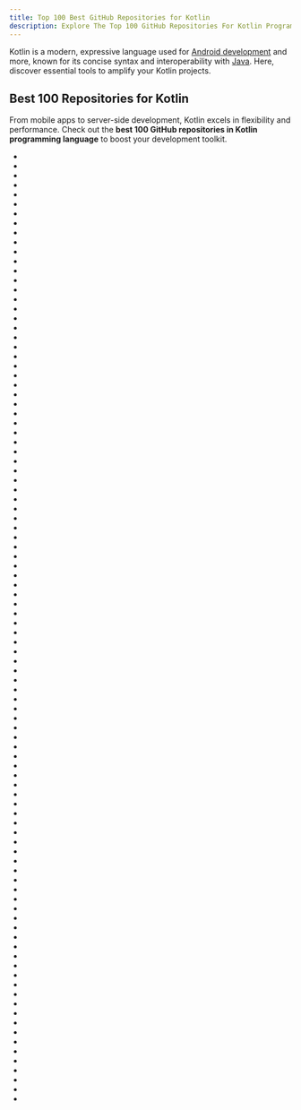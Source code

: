 ```yaml
---
title: Top 100 Best GitHub Repositories for Kotlin
description: Explore The Top 100 GitHub Repositories For Kotlin Programming Languages Listed Ranked By Most Stargazers And Forks By GitHub Community.
---
```


Kotlin is a modern, expressive language used for [Android development](/repositories/frameworks/mobile-development) and more, known for its concise syntax and interoperability with [Java](/repositories/languages/java). Here, discover essential tools to amplify your Kotlin projects.

## Best 100 Repositories for Kotlin

From mobile apps to server-side development, Kotlin excels in flexibility and performance. Check out the **best 100 GitHub repositories in Kotlin programming language** to boost your development toolkit.

- <Badge owner="JetBrains" repoName="kotlin" stars="https://img.shields.io/github/stars/JetBrains/kotlin?style=flat&logoSize=auto" forks="https://img.shields.io/github/forks/JetBrains/kotlin?style=flat&logoSize=auto"/>
- <Badge owner="square" repoName="okhttp" stars="https://img.shields.io/github/stars/square/okhttp?style=flat&logoSize=auto" forks="https://img.shields.io/github/forks/square/okhttp?style=flat&logoSize=auto"/>
- <Badge owner="android" repoName="architecture-samples" stars="https://img.shields.io/github/stars/android/architecture-samples?style=flat&logoSize=auto" forks="https://img.shields.io/github/forks/android/architecture-samples?style=flat&logoSize=auto"/>
- <Badge owner="bannedbook" repoName="fanqiang" stars="https://img.shields.io/github/stars/bannedbook/fanqiang?style=flat&logoSize=auto" forks="https://img.shields.io/github/forks/bannedbook/fanqiang?style=flat&logoSize=auto"/>
- <Badge owner="2dust" repoName="v2rayNG" stars="https://img.shields.io/github/stars/2dust/v2rayNG?style=flat&logoSize=auto" forks="https://img.shields.io/github/forks/2dust/v2rayNG?style=flat&logoSize=auto"/>
- <Badge owner="shadowsocks" repoName="shadowsocks-android" stars="https://img.shields.io/github/stars/shadowsocks/shadowsocks-android?style=flat&logoSize=auto" forks="https://img.shields.io/github/forks/shadowsocks/shadowsocks-android?style=flat&logoSize=auto"/>
- <Badge owner="alibaba" repoName="p3c" stars="https://img.shields.io/github/stars/alibaba/p3c?style=flat&logoSize=auto" forks="https://img.shields.io/github/forks/alibaba/p3c?style=flat&logoSize=auto"/>
- <Badge owner="square" repoName="leakcanary" stars="https://img.shields.io/github/stars/square/leakcanary?style=flat&logoSize=auto" forks="https://img.shields.io/github/forks/square/leakcanary?style=flat&logoSize=auto"/>
- <Badge owner="gedoor" repoName="legado" stars="https://img.shields.io/github/stars/gedoor/legado?style=flat&logoSize=auto" forks="https://img.shields.io/github/forks/gedoor/legado?style=flat&logoSize=auto"/>
- <Badge owner="signalapp" repoName="Signal-Android" stars="https://img.shields.io/github/stars/signalapp/Signal-Android?style=flat&logoSize=auto" forks="https://img.shields.io/github/forks/signalapp/Signal-Android?style=flat&logoSize=auto"/>
- <Badge owner="CymChad" repoName="BaseRecyclerViewAdapterHelper" stars="https://img.shields.io/github/stars/CymChad/BaseRecyclerViewAdapterHelper?style=flat&logoSize=auto" forks="https://img.shields.io/github/forks/CymChad/BaseRecyclerViewAdapterHelper?style=flat&logoSize=auto"/>
- <Badge owner="android" repoName="architecture-components-samples" stars="https://img.shields.io/github/stars/android/architecture-components-samples?style=flat&logoSize=auto" forks="https://img.shields.io/github/forks/android/architecture-components-samples?style=flat&logoSize=auto"/>
- <Badge owner="google" repoName="iosched" stars="https://img.shields.io/github/stars/google/iosched?style=flat&logoSize=auto" forks="https://img.shields.io/github/forks/google/iosched?style=flat&logoSize=auto"/>
- <Badge owner="gkd-kit" repoName="gkd" stars="https://img.shields.io/github/stars/gkd-kit/gkd?style=flat&logoSize=auto" forks="https://img.shields.io/github/forks/gkd-kit/gkd?style=flat&logoSize=auto"/>
- <Badge owner="android" repoName="compose-samples" stars="https://img.shields.io/github/stars/android/compose-samples?style=flat&logoSize=auto" forks="https://img.shields.io/github/forks/android/compose-samples?style=flat&logoSize=auto"/>
- <Badge owner="afollestad" repoName="material-dialogs" stars="https://img.shields.io/github/stars/afollestad/material-dialogs?style=flat&logoSize=auto" forks="https://img.shields.io/github/forks/afollestad/material-dialogs?style=flat&logoSize=auto"/>
- <Badge owner="square" repoName="picasso" stars="https://img.shields.io/github/stars/square/picasso?style=flat&logoSize=auto" forks="https://img.shields.io/github/forks/square/picasso?style=flat&logoSize=auto"/>
- <Badge owner="google" repoName="flexbox-layout" stars="https://img.shields.io/github/stars/google/flexbox-layout?style=flat&logoSize=auto" forks="https://img.shields.io/github/forks/google/flexbox-layout?style=flat&logoSize=auto"/>
- <Badge owner="pppscn" repoName="SmsForwarder" stars="https://img.shields.io/github/stars/pppscn/SmsForwarder?style=flat&logoSize=auto" forks="https://img.shields.io/github/forks/pppscn/SmsForwarder?style=flat&logoSize=auto"/>
- <Badge owner="android" repoName="sunflower" stars="https://img.shields.io/github/stars/android/sunflower?style=flat&logoSize=auto" forks="https://img.shields.io/github/forks/android/sunflower?style=flat&logoSize=auto"/>
- <Badge owner="android" repoName="nowinandroid" stars="https://img.shields.io/github/stars/android/nowinandroid?style=flat&logoSize=auto" forks="https://img.shields.io/github/forks/android/nowinandroid?style=flat&logoSize=auto"/>
- <Badge owner="lottie-react-native" repoName="lottie-react-native" stars="https://img.shields.io/github/stars/lottie-react-native/lottie-react-native?style=flat&logoSize=auto" forks="https://img.shields.io/github/forks/lottie-react-native/lottie-react-native?style=flat&logoSize=auto"/>
- <Badge owner="nickbutcher" repoName="plaid" stars="https://img.shields.io/github/stars/nickbutcher/plaid?style=flat&logoSize=auto" forks="https://img.shields.io/github/forks/nickbutcher/plaid?style=flat&logoSize=auto"/>
- <Badge owner="JetBrains" repoName="compose-multiplatform" stars="https://img.shields.io/github/stars/JetBrains/compose-multiplatform?style=flat&logoSize=auto" forks="https://img.shields.io/github/forks/JetBrains/compose-multiplatform?style=flat&logoSize=auto"/>
- <Badge owner="Kotlin" repoName="anko" stars="https://img.shields.io/github/stars/Kotlin/anko?style=flat&logoSize=auto" forks="https://img.shields.io/github/forks/Kotlin/anko?style=flat&logoSize=auto"/>
- <Badge owner="mamoe" repoName="mirai" stars="https://img.shields.io/github/stars/mamoe/mirai?style=flat&logoSize=auto" forks="https://img.shields.io/github/forks/mamoe/mirai?style=flat&logoSize=auto"/>
- <Badge owner="android" repoName="uamp" stars="https://img.shields.io/github/stars/android/uamp?style=flat&logoSize=auto" forks="https://img.shields.io/github/forks/android/uamp?style=flat&logoSize=auto"/>
- <Badge owner="Kotlin" repoName="kotlinx.coroutines" stars="https://img.shields.io/github/stars/Kotlin/kotlinx.coroutines?style=flat&logoSize=auto" forks="https://img.shields.io/github/forks/Kotlin/kotlinx.coroutines?style=flat&logoSize=auto"/>
- <Badge owner="ktorio" repoName="ktor" stars="https://img.shields.io/github/stars/ktorio/ktor?style=flat&logoSize=auto" forks="https://img.shields.io/github/forks/ktorio/ktor?style=flat&logoSize=auto"/>
- <Badge owner="Tamsiree" repoName="RxTool" stars="https://img.shields.io/github/stars/Tamsiree/RxTool?style=flat&logoSize=auto" forks="https://img.shields.io/github/forks/Tamsiree/RxTool?style=flat&logoSize=auto"/>
- <Badge owner="mikepenz" repoName="MaterialDrawer" stars="https://img.shields.io/github/stars/mikepenz/MaterialDrawer?style=flat&logoSize=auto" forks="https://img.shields.io/github/forks/mikepenz/MaterialDrawer?style=flat&logoSize=auto"/>
- <Badge owner="wasabeef" repoName="recyclerview-animators" stars="https://img.shields.io/github/stars/wasabeef/recyclerview-animators?style=flat&logoSize=auto" forks="https://img.shields.io/github/forks/wasabeef/recyclerview-animators?style=flat&logoSize=auto"/>
- <Badge owner="MatsuriDayo" repoName="NekoBoxForAndroid" stars="https://img.shields.io/github/stars/MatsuriDayo/NekoBoxForAndroid?style=flat&logoSize=auto" forks="https://img.shields.io/github/forks/MatsuriDayo/NekoBoxForAndroid?style=flat&logoSize=auto"/>
- <Badge owner="JunkFood02" repoName="Seal" stars="https://img.shields.io/github/stars/JunkFood02/Seal?style=flat&logoSize=auto" forks="https://img.shields.io/github/forks/JunkFood02/Seal?style=flat&logoSize=auto"/>
- <Badge owner="YiiGuxing" repoName="TranslationPlugin" stars="https://img.shields.io/github/stars/YiiGuxing/TranslationPlugin?style=flat&logoSize=auto" forks="https://img.shields.io/github/forks/YiiGuxing/TranslationPlugin?style=flat&logoSize=auto"/>
- <Badge owner="Heapy" repoName="awesome-kotlin" stars="https://img.shields.io/github/stars/Heapy/awesome-kotlin?style=flat&logoSize=auto" forks="https://img.shields.io/github/forks/Heapy/awesome-kotlin?style=flat&logoSize=auto"/>
- <Badge owner="RikkaApps" repoName="Shizuku" stars="https://img.shields.io/github/stars/RikkaApps/Shizuku?style=flat&logoSize=auto" forks="https://img.shields.io/github/forks/RikkaApps/Shizuku?style=flat&logoSize=auto"/>
- <Badge owner="coil-kt" repoName="coil" stars="https://img.shields.io/github/stars/coil-kt/coil?style=flat&logoSize=auto" forks="https://img.shields.io/github/forks/coil-kt/coil?style=flat&logoSize=auto"/>
- <Badge owner="thunderbird" repoName="thunderbird-android" stars="https://img.shields.io/github/stars/thunderbird/thunderbird-android?style=flat&logoSize=auto" forks="https://img.shields.io/github/forks/thunderbird/thunderbird-android?style=flat&logoSize=auto"/>
- <Badge owner="AppIntro" repoName="AppIntro" stars="https://img.shields.io/github/stars/AppIntro/AppIntro?style=flat&logoSize=auto" forks="https://img.shields.io/github/forks/AppIntro/AppIntro?style=flat&logoSize=auto"/>
- <Badge owner="JakeWharton" repoName="timber" stars="https://img.shields.io/github/stars/JakeWharton/timber?style=flat&logoSize=auto" forks="https://img.shields.io/github/forks/JakeWharton/timber?style=flat&logoSize=auto"/>
- <Badge owner="Shabinder" repoName="SpotiFlyer" stars="https://img.shields.io/github/stars/Shabinder/SpotiFlyer?style=flat&logoSize=auto" forks="https://img.shields.io/github/forks/Shabinder/SpotiFlyer?style=flat&logoSize=auto"/>
- <Badge owner="tiann" repoName="KernelSU" stars="https://img.shields.io/github/stars/tiann/KernelSU?style=flat&logoSize=auto" forks="https://img.shields.io/github/forks/tiann/KernelSU?style=flat&logoSize=auto"/>
- <Badge owner="mihonapp" repoName="mihon" stars="https://img.shields.io/github/stars/mihonapp/mihon?style=flat&logoSize=auto" forks="https://img.shields.io/github/forks/mihonapp/mihon?style=flat&logoSize=auto"/>
- <Badge owner="square" repoName="moshi" stars="https://img.shields.io/github/stars/square/moshi?style=flat&logoSize=auto" forks="https://img.shields.io/github/forks/square/moshi?style=flat&logoSize=auto"/>
- <Badge owner="JakeWharton" repoName="RxBinding" stars="https://img.shields.io/github/stars/JakeWharton/RxBinding?style=flat&logoSize=auto" forks="https://img.shields.io/github/forks/JakeWharton/RxBinding?style=flat&logoSize=auto"/>
- <Badge owner="yujincheng08" repoName="BiliRoaming" stars="https://img.shields.io/github/stars/yujincheng08/BiliRoaming?style=flat&logoSize=auto" forks="https://img.shields.io/github/forks/yujincheng08/BiliRoaming?style=flat&logoSize=auto"/>
- <Badge owner="JetBrains" repoName="ideavim" stars="https://img.shields.io/github/stars/JetBrains/ideavim?style=flat&logoSize=auto" forks="https://img.shields.io/github/forks/JetBrains/ideavim?style=flat&logoSize=auto"/>
- <Badge owner="InsertKoinIO" repoName="koin" stars="https://img.shields.io/github/stars/InsertKoinIO/koin?style=flat&logoSize=auto" forks="https://img.shields.io/github/forks/InsertKoinIO/koin?style=flat&logoSize=auto"/>
- <Badge owner="vfsfitvnm" repoName="ViMusic" stars="https://img.shields.io/github/stars/vfsfitvnm/ViMusic?style=flat&logoSize=auto" forks="https://img.shields.io/github/forks/vfsfitvnm/ViMusic?style=flat&logoSize=auto"/>
- <Badge owner="firebase" repoName="quickstart-android" stars="https://img.shields.io/github/stars/firebase/quickstart-android?style=flat&logoSize=auto" forks="https://img.shields.io/github/forks/firebase/quickstart-android?style=flat&logoSize=auto"/>
- <Badge owner="square" repoName="okio" stars="https://img.shields.io/github/stars/square/okio?style=flat&logoSize=auto" forks="https://img.shields.io/github/forks/square/okio?style=flat&logoSize=auto"/>
- <Badge owner="ethereum-lists" repoName="chains" stars="https://img.shields.io/github/stars/ethereum-lists/chains?style=flat&logoSize=auto" forks="https://img.shields.io/github/forks/ethereum-lists/chains?style=flat&logoSize=auto"/>
- <Badge owner="libre-tube" repoName="LibreTube" stars="https://img.shields.io/github/stars/libre-tube/LibreTube?style=flat&logoSize=auto" forks="https://img.shields.io/github/forks/libre-tube/LibreTube?style=flat&logoSize=auto"/>
- <Badge owner="ankidroid" repoName="Anki-Android" stars="https://img.shields.io/github/stars/ankidroid/Anki-Android?style=flat&logoSize=auto" forks="https://img.shields.io/github/forks/ankidroid/Anki-Android?style=flat&logoSize=auto"/>
- <Badge owner="yairm210" repoName="Unciv" stars="https://img.shields.io/github/stars/yairm210/Unciv?style=flat&logoSize=auto" forks="https://img.shields.io/github/forks/yairm210/Unciv?style=flat&logoSize=auto"/>
- <Badge owner="JetBrains" repoName="Exposed" stars="https://img.shields.io/github/stars/JetBrains/Exposed?style=flat&logoSize=auto" forks="https://img.shields.io/github/forks/JetBrains/Exposed?style=flat&logoSize=auto"/>
- <Badge owner="TeamVanced" repoName="VancedManager" stars="https://img.shields.io/github/stars/TeamVanced/VancedManager?style=flat&logoSize=auto" forks="https://img.shields.io/github/forks/TeamVanced/VancedManager?style=flat&logoSize=auto"/>
- <Badge owner="hectorqin" repoName="reader" stars="https://img.shields.io/github/stars/hectorqin/reader?style=flat&logoSize=auto" forks="https://img.shields.io/github/forks/hectorqin/reader?style=flat&logoSize=auto"/>
- <Badge owner="iSoron" repoName="uhabits" stars="https://img.shields.io/github/stars/iSoron/uhabits?style=flat&logoSize=auto" forks="https://img.shields.io/github/forks/iSoron/uhabits?style=flat&logoSize=auto"/>
- <Badge owner="skydoves" repoName="Pokedex" stars="https://img.shields.io/github/stars/skydoves/Pokedex?style=flat&logoSize=auto" forks="https://img.shields.io/github/forks/skydoves/Pokedex?style=flat&logoSize=auto"/>
- <Badge owner="uber" repoName="RIBs" stars="https://img.shields.io/github/stars/uber/RIBs?style=flat&logoSize=auto" forks="https://img.shields.io/github/forks/uber/RIBs?style=flat&logoSize=auto"/>
- <Badge owner="chrisbanes" repoName="cheesesquare" stars="https://img.shields.io/github/stars/chrisbanes/cheesesquare?style=flat&logoSize=auto" forks="https://img.shields.io/github/forks/chrisbanes/cheesesquare?style=flat&logoSize=auto"/>
- <Badge owner="facebook" repoName="litho" stars="https://img.shields.io/github/stars/facebook/litho?style=flat&logoSize=auto" forks="https://img.shields.io/github/forks/facebook/litho?style=flat&logoSize=auto"/>
- <Badge owner="javalin" repoName="javalin" stars="https://img.shields.io/github/stars/javalin/javalin?style=flat&logoSize=auto" forks="https://img.shields.io/github/forks/javalin/javalin?style=flat&logoSize=auto"/>
- <Badge owner="google" repoName="accompanist" stars="https://img.shields.io/github/stars/google/accompanist?style=flat&logoSize=auto" forks="https://img.shields.io/github/forks/google/accompanist?style=flat&logoSize=auto"/>
- <Badge owner="skydoves" repoName="android-developer-roadmap" stars="https://img.shields.io/github/stars/skydoves/android-developer-roadmap?style=flat&logoSize=auto" forks="https://img.shields.io/github/forks/skydoves/android-developer-roadmap?style=flat&logoSize=auto"/>
- <Badge owner="zetbaitsu" repoName="Compressor" stars="https://img.shields.io/github/stars/zetbaitsu/Compressor?style=flat&logoSize=auto" forks="https://img.shields.io/github/forks/zetbaitsu/Compressor?style=flat&logoSize=auto"/>
- <Badge owner="ReactiveX" repoName="RxKotlin" stars="https://img.shields.io/github/stars/ReactiveX/RxKotlin?style=flat&logoSize=auto" forks="https://img.shields.io/github/forks/ReactiveX/RxKotlin?style=flat&logoSize=auto"/>
- <Badge owner="JetBrains" repoName="kotlin-native" stars="https://img.shields.io/github/stars/JetBrains/kotlin-native?style=flat&logoSize=auto" forks="https://img.shields.io/github/forks/JetBrains/kotlin-native?style=flat&logoSize=auto"/>
- <Badge owner="sourcerer-io" repoName="sourcerer-app" stars="https://img.shields.io/github/stars/sourcerer-io/sourcerer-app?style=flat&logoSize=auto" forks="https://img.shields.io/github/forks/sourcerer-io/sourcerer-app?style=flat&logoSize=auto"/>
- <Badge owner="recloudstream" repoName="cloudstream" stars="https://img.shields.io/github/stars/recloudstream/cloudstream?style=flat&logoSize=auto" forks="https://img.shields.io/github/forks/recloudstream/cloudstream?style=flat&logoSize=auto"/>
- <Badge owner="chrisbanes" repoName="tivi" stars="https://img.shields.io/github/stars/chrisbanes/tivi?style=flat&logoSize=auto" forks="https://img.shields.io/github/forks/chrisbanes/tivi?style=flat&logoSize=auto"/>
- <Badge owner="igorwojda" repoName="android-showcase" stars="https://img.shields.io/github/stars/igorwojda/android-showcase?style=flat&logoSize=auto" forks="https://img.shields.io/github/forks/igorwojda/android-showcase?style=flat&logoSize=auto"/>
- <Badge owner="mozilla-mobile" repoName="fenix" stars="https://img.shields.io/github/stars/mozilla-mobile/fenix?style=flat&logoSize=auto" forks="https://img.shields.io/github/forks/mozilla-mobile/fenix?style=flat&logoSize=auto"/>
- <Badge owner="bitwarden" repoName="android" stars="https://img.shields.io/github/stars/bitwarden/android?style=flat&logoSize=auto" forks="https://img.shields.io/github/forks/bitwarden/android?style=flat&logoSize=auto"/>
- <Badge owner="yaoxieyoulei" repoName="mytv-android" stars="https://img.shields.io/github/stars/yaoxieyoulei/mytv-android?style=flat&logoSize=auto" forks="https://img.shields.io/github/forks/yaoxieyoulei/mytv-android?style=flat&logoSize=auto"/>
- <Badge owner="ACRA" repoName="acra" stars="https://img.shields.io/github/stars/ACRA/acra?style=flat&logoSize=auto" forks="https://img.shields.io/github/forks/ACRA/acra?style=flat&logoSize=auto"/>
- <Badge owner="Gurupreet" repoName="ComposeCookBook" stars="https://img.shields.io/github/stars/Gurupreet/ComposeCookBook?style=flat&logoSize=auto" forks="https://img.shields.io/github/forks/Gurupreet/ComposeCookBook?style=flat&logoSize=auto"/>
- <Badge owner="detekt" repoName="detekt" stars="https://img.shields.io/github/stars/detekt/detekt?style=flat&logoSize=auto" forks="https://img.shields.io/github/forks/detekt/detekt?style=flat&logoSize=auto"/>
- <Badge owner="pinterest" repoName="ktlint" stars="https://img.shields.io/github/stars/pinterest/ktlint?style=flat&logoSize=auto" forks="https://img.shields.io/github/forks/pinterest/ktlint?style=flat&logoSize=auto"/>
- <Badge owner="sqldelight" repoName="sqldelight" stars="https://img.shields.io/github/stars/sqldelight/sqldelight?style=flat&logoSize=auto" forks="https://img.shields.io/github/forks/sqldelight/sqldelight?style=flat&logoSize=auto"/>
- <Badge owner="arrow-kt" repoName="arrow" stars="https://img.shields.io/github/stars/arrow-kt/arrow?style=flat&logoSize=auto" forks="https://img.shields.io/github/forks/arrow-kt/arrow?style=flat&logoSize=auto"/>
- <Badge owner="facebook" repoName="facebook-android-sdk" stars="https://img.shields.io/github/stars/facebook/facebook-android-sdk?style=flat&logoSize=auto" forks="https://img.shields.io/github/forks/facebook/facebook-android-sdk?style=flat&logoSize=auto"/>
- <Badge owner="florisboard" repoName="florisboard" stars="https://img.shields.io/github/stars/florisboard/florisboard?style=flat&logoSize=auto" forks="https://img.shields.io/github/forks/florisboard/florisboard?style=flat&logoSize=auto"/>
- <Badge owner="zhanghai" repoName="MaterialFiles" stars="https://img.shields.io/github/stars/zhanghai/MaterialFiles?style=flat&logoSize=auto" forks="https://img.shields.io/github/forks/zhanghai/MaterialFiles?style=flat&logoSize=auto"/>
- <Badge owner="dbacinski" repoName="Design-Patterns-In-Kotlin" stars="https://img.shields.io/github/stars/dbacinski/Design-Patterns-In-Kotlin?style=flat&logoSize=auto" forks="https://img.shields.io/github/forks/dbacinski/Design-Patterns-In-Kotlin?style=flat&logoSize=auto"/>
- <Badge owner="airbnb" repoName="mavericks" stars="https://img.shields.io/github/stars/airbnb/mavericks?style=flat&logoSize=auto" forks="https://img.shields.io/github/forks/airbnb/mavericks?style=flat&logoSize=auto"/>
- <Badge owner="mobile-dev-inc" repoName="maestro" stars="https://img.shields.io/github/stars/mobile-dev-inc/maestro?style=flat&logoSize=auto" forks="https://img.shields.io/github/forks/mobile-dev-inc/maestro?style=flat&logoSize=auto"/>
- <Badge owner="drakeet" repoName="MultiType" stars="https://img.shields.io/github/stars/drakeet/MultiType?style=flat&logoSize=auto" forks="https://img.shields.io/github/forks/drakeet/MultiType?style=flat&logoSize=auto"/>
- <Badge owner="kickstarter" repoName="android-oss" stars="https://img.shields.io/github/stars/kickstarter/android-oss?style=flat&logoSize=auto" forks="https://img.shields.io/github/forks/kickstarter/android-oss?style=flat&logoSize=auto"/>
- <Badge owner="SagerNet" repoName="SagerNet" stars="https://img.shields.io/github/stars/SagerNet/SagerNet?style=flat&logoSize=auto" forks="https://img.shields.io/github/forks/SagerNet/SagerNet?style=flat&logoSize=auto"/>
- <Badge owner="breezy-weather" repoName="breezy-weather" stars="https://img.shields.io/github/stars/breezy-weather/breezy-weather?style=flat&logoSize=auto" forks="https://img.shields.io/github/forks/breezy-weather/breezy-weather?style=flat&logoSize=auto"/>
- <Badge owner="Tapadoo" repoName="Alerter" stars="https://img.shields.io/github/stars/Tapadoo/Alerter?style=flat&logoSize=auto" forks="https://img.shields.io/github/forks/Tapadoo/Alerter?style=flat&logoSize=auto"/>
- <Badge owner="mockk" repoName="mockk" stars="https://img.shields.io/github/stars/mockk/mockk?style=flat&logoSize=auto" forks="https://img.shields.io/github/forks/mockk/mockk?style=flat&logoSize=auto"/>
- <Badge owner="Kotlin" repoName="kotlinx.serialization" stars="https://img.shields.io/github/stars/Kotlin/kotlinx.serialization?style=flat&logoSize=auto" forks="https://img.shields.io/github/forks/Kotlin/kotlinx.serialization?style=flat&logoSize=auto"/>
- <Badge owner="ArisGuimera" repoName="Android-Expert" stars="https://img.shields.io/github/stars/ArisGuimera/Android-Expert?style=flat&logoSize=auto" forks="https://img.shields.io/github/forks/ArisGuimera/Android-Expert?style=flat&logoSize=auto"/>
- <Badge owner="androidx" repoName="androidx" stars="https://img.shields.io/github/stars/androidx/androidx?style=flat&logoSize=auto" forks="https://img.shields.io/github/forks/androidx/androidx?style=flat&logoSize=auto"/>
- <Badge owner="mikepenz" repoName="Android-Iconics" stars="https://img.shields.io/github/stars/mikepenz/Android-Iconics?style=flat&logoSize=auto" forks="https://img.shields.io/github/forks/mikepenz/Android-Iconics?style=flat&logoSize=auto"/>
- <Badge owner="Ehviewer-Overhauled" repoName="Ehviewer" stars="https://img.shields.io/github/stars/Ehviewer-Overhauled/Ehviewer?style=flat&logoSize=auto" forks="https://img.shields.io/github/forks/Ehviewer-Overhauled/Ehviewer?style=flat&logoSize=auto"/>
